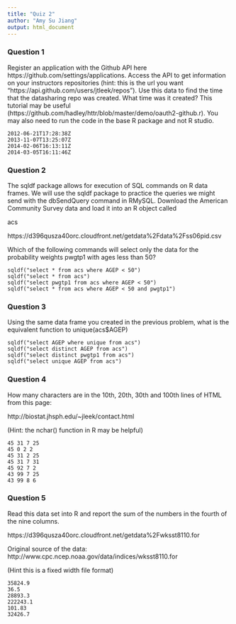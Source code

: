 ```yaml
---
title: "Quiz 2"
author: "Amy Su Jiang"
output: html_document
---
```


### Question 1

Register an application with the Github API here https://github.com/settings/applications. Access the API to get information on your instructors repositories (hint: this is the url you want "https://api.github.com/users/jtleek/repos"). Use this data to find the time that the datasharing repo was created. What time was it created? This tutorial may be useful (https://github.com/hadley/httr/blob/master/demo/oauth2-github.r). You may also need to run the code in the base R package and not R studio.

    2012-06-21T17:28:38Z
    2013-11-07T13:25:07Z
    2014-02-06T16:13:11Z
    2014-03-05T16:11:46Z

### Question 2

The sqldf package allows for execution of SQL commands on R data frames. We will use the sqldf package to practice the queries we might send with the dbSendQuery command in RMySQL. Download the American Community Survey data and load it into an R object called

 acs

https://d396qusza40orc.cloudfront.net/getdata%2Fdata%2Fss06pid.csv

Which of the following commands will select only the data for the probability weights pwgtp1 with ages less than 50?

    sqldf("select * from acs where AGEP < 50")
    sqldf("select * from acs")
    sqldf("select pwgtp1 from acs where AGEP < 50")
    sqldf("select * from acs where AGEP < 50 and pwgtp1")

### Question 3

Using the same data frame you created in the previous problem, what is the equivalent function to unique(acs$AGEP)

    sqldf("select AGEP where unique from acs")
    sqldf("select distinct AGEP from acs")
    sqldf("select distinct pwgtp1 from acs")
    sqldf("select unique AGEP from acs")

### Question 4

How many characters are in the 10th, 20th, 30th and 100th lines of HTML from this page:

http://biostat.jhsph.edu/~jleek/contact.html

(Hint: the nchar() function in R may be helpful)

    45 31 7 25
    45 0 2 2
    45 31 2 25
    45 31 7 31
    45 92 7 2
    43 99 7 25
    43 99 8 6

### Question 5

Read this data set into R and report the sum of the numbers in the fourth of the nine columns.

https://d396qusza40orc.cloudfront.net/getdata%2Fwksst8110.for

Original source of the data: http://www.cpc.ncep.noaa.gov/data/indices/wksst8110.for

(Hint this is a fixed width file format)

    35824.9
    36.5
    28893.3
    222243.1
    101.83
    32426.7
